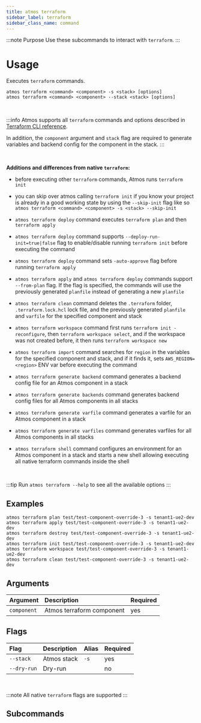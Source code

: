 ```yaml
---
title: atmos terraform
sidebar_label: terraform
sidebar_class_name: command
---
```


:::note Purpose
Use these subcommands to interact with `terraform`.
:::


# Usage

Executes `terraform` commands.

```shell
atmos terraform <command> <component> -s <stack> [options]
atmos terraform <command> <component> --stack <stack> [options]
```

<br/>

:::info
Atmos supports all `terraform` commands and options described in [Terraform CLI reference](https://www.terraform.io/cli/commands).

In addition, the `component` argument and `stack` flag are required to generate variables and backend config for the component in the stack.
:::

<br/>

**Additions and differences from native `terraform`:**

- before executing other `terraform` commands, Atmos runs `terraform init`

- you can skip over atmos calling `terraform init` if you know your project is already in a good working state by using the `--skip-init` flag like
so `atmos terraform <command> <component> -s <stack> --skip-init`

- `atmos terraform deploy` command executes `terraform plan` and then `terraform apply`

- `atmos terraform deploy` command supports `--deploy-run-init=true|false` flag to enable/disable running `terraform init` before executing the
command

- `atmos terraform deploy` command sets `-auto-approve` flag before running `terraform apply`

- `atmos terraform apply` and `atmos terraform deploy` commands support `--from-plan` flag. If the flag is specified, the commands will use the
previously generated `planfile` instead of generating a new `planfile`

- `atmos terraform clean` command deletes the `.terraform` folder, `.terraform.lock.hcl` lock file, and the previously generated `planfile`
and `varfile` for the specified component and stack

- `atmos terraform workspace` command first runs `terraform init -reconfigure`, then `terraform workspace select`, and if the workspace was not
created before, it then runs `terraform workspace new`

- `atmos terraform import` command searches for `region` in the variables for the specified component and stack, and if it finds it,
sets `AWS_REGION=<region>` ENV var before executing the command

- `atmos terraform generate backend` command generates a backend config file for an Atmos component in a stack

- `atmos terraform generate backends` command generates backend config files for all Atmos components in all stacks

- `atmos terraform generate varfile` command generates a varfile for an Atmos component in a stack

- `atmos terraform generate varfiles` command generates varfiles for all Atmos components in all stacks

- `atmos terraform shell` command configures an environment for an Atmos component in a stack and starts a new shell allowing executing all native
terraform commands inside the shell

<br/>

:::tip
Run `atmos terraform --help` to see all the available options
:::

## Examples

```shell
atmos terraform plan test/test-component-override-3 -s tenant1-ue2-dev
atmos terraform apply test/test-component-override-3 -s tenant1-ue2-dev
atmos terraform destroy test/test-component-override-3 -s tenant1-ue2-dev
atmos terraform init test/test-component-override-3 -s tenant1-ue2-dev
atmos terraform workspace test/test-component-override-3 -s tenant1-ue2-dev
atmos terraform clean test/test-component-override-3 -s tenant1-ue2-dev
```

## Arguments

| Argument     | Description                 | Required |
|:-------------|:----------------------------|:---------|
| `component`  | Atmos terraform component   | yes      |

## Flags

| Flag        | Description   | Alias | Required |
|:------------|:--------------|:------|:---------|
| `--stack`   | Atmos stack   | `-s`  | yes      |
| `--dry-run` | Dry-run       |       | no       |

<br/>

:::note
All native `terraform` flags are supported
:::

## Subcommands

<DocCardList/>
